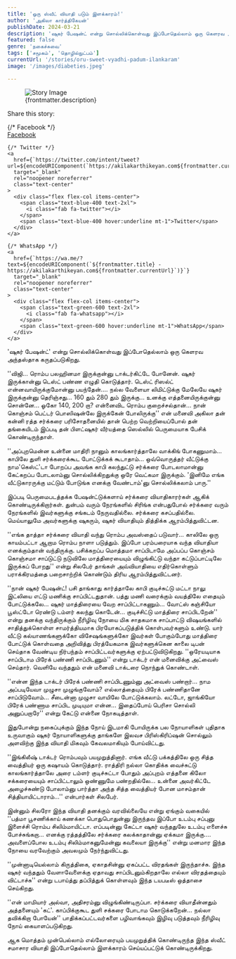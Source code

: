 ```yaml
---
title: 'ஒரு ஸ்வீட் வியாதி படும் இளக்காரம்!'
author: 'அகிலா கார்த்திகேயன்'
publishDate: 2024-03-21
description: 'ஷுகர் பேஷன்ட் என்று சொல்லிக்கொள்வது இப்போதெல்லாம் ஒரு கெளரவ அந்தஸ்தாக கருதப்படுகிறது...'
featured: false
genre: 'நகைச்சுவை'
tags: ['சமூகம்', 'தொழில்நுட்பம்']
currentUrl: '/stories/oru-sweet-vyadhi-padum-ilankaram'
image: '/images/diabeties.jpeg'

---
```

<figure>
  <img src={frontmatter.image} alt="Story Image" class="w-full rounded-lg shadow-lg" />
  <figcaption class="text-gray-600 text-sm mt-2">{frontmatter.description}</figcaption>
</figure>
<div class="mt-6">
  <p class="text-lg font-bold">Share this story:</p>
  <div class="flex space-x-6 justify-start mt-4">
    {/* Facebook */}
    <a
      href={`https://www.facebook.com/sharer/sharer.php?u=${encodeURIComponent(`https://akilakarthikeyan.com${frontmatter.currentUrl}`)}`}
      target="_blank"
      rel="noopener noreferrer"
      class="text-center"
    >
      <div class="flex flex-col items-center">
        <span class="text-blue-600 text-2xl">
          <i class="fab fa-facebook"></i>
        </span>
        <span class="text-blue-600 hover:underline mt-1">Facebook</span>
      </div>
    </a>

    {/* Twitter */}
    <a
      href={`https://twitter.com/intent/tweet?url=${encodeURIComponent(`https://akilakarthikeyan.com${frontmatter.currentUrl}`)}&text=${encodeURIComponent(frontmatter.title)}`}
      target="_blank"
      rel="noopener noreferrer"
      class="text-center"
    >
      <div class="flex flex-col items-center">
        <span class="text-blue-400 text-2xl">
          <i class="fab fa-twitter"></i>
        </span>
        <span class="text-blue-400 hover:underline mt-1">Twitter</span>
      </div>
    </a>

    {/* WhatsApp */}
    <a
      href={`https://wa.me/?text=${encodeURIComponent(`${frontmatter.title} - https://akilakarthikeyan.com${frontmatter.currentUrl}`)}`}
      target="_blank"
      rel="noopener noreferrer"
      class="text-center"
    >
      <div class="flex flex-col items-center">
        <span class="text-green-600 text-2xl">
          <i class="fab fa-whatsapp"></i>
        </span>
        <span class="text-green-600 hover:underline mt-1">WhatsApp</span>
      </div>
    </a>

   
  </div>
</div>
'ஷுகர் பேஷன்ட்' என்று சொல்லிக்கொள்வது இப்போதெல்லாம் ஒரு கெளரவ அந்தஸ்தாக கருதப்படுகிறது.

''விஜி... ரொம்ப பலஹினமா இருக்குன்னு டாக்டர்கிட்டே போனேன். ஷுகர் இருக்கான்னு டெஸ்ட் பண்ண எழுதி கொடுத்தார். டெஸ்ட் ரிஸல்ட் என்னவாயிருக்குமோன்னு பயந்தேன்.... நல்ல வேளையா லிமிட்டுக்கு மேலேயே ஷுகர் இருக்குன்னு தெரிஞ்சது... 160 தும் 280 தும் இருக்கு... உனக்கு எத்தனையிருக்குன்னு சொன்னே... ஓகோ 140, 200 றா? என்னைவிட ரொம்ப குறைச்சல்தான்... நான் கொஞ்சம் பெட்டர் பொஸிஷன்லே இருக்கேன் போலிருக்கு'' என் மனைவி அகிலா தன் கன்னி ரத்த சர்க்கரை பரிசோதனையில் தான் பெற்ற வெற்றியைப்போல் தன் தங்கையிடம் இப்படி தன் பிளட்ஷுகர் வீர்யத்தை ​ஸெல்லில் பெருமையாக பேசிக் கொண்டிருந்தாள்.

''அப்புறமென்ன உன்னை மாதிரி நானும் காலங்கார்த்தாலே வாக்கிங் போகணுமாம்... காபிலே துளி சர்க்கரைக்கூட போட்டுக்கக் கூடாதாம்... ஒவ்வொருத்தர் வீட்டுக்கு நாம'கெஸ்ட்'டா போறப்ப அவங்க காபி கலந்துட்டு சர்க்கரை போடலாமான்னு கேட்கறப்ப போடலாம்னு சொல்லிக்கிறதுக்கு ஒரே வெட்கமா இருக்கும். 'இனிமே எங்க வீட்டுகாரருக்கு மட்டும் போடுங்க எனக்கு வேண்டாம்'னு சொல்லிக்கலாம் பாரு.''

இப்படி பெருமைபடத்தக்க பேஷன்ட்டுக்களாய் சர்க்கரை வியாதிகாரர்கள் ஆகிக் கொண்டிருக்கிறார்கள். துன்பம் வரும் நேரங்களில் சிரிங்க என்பதுபோல் சர்க்கரை வரும் நேரங்களில் இவர்களுக்கு சங்கடம் நேருவதில்லை. சர்க்கரை கசப்பதில்லை. மெய்யாலுமே அவர்களுக்கு ஷுகரும், ஷுகர் வியாதியும் தித்திக்க ஆரம்பித்துவிட்டன.

''எங்க தாத்தா சர்க்கரை வியாதி வந்து ரொம்ப அவஸ்தைப் படுவார்... காலிலே ஒரு காயம்பட்டா ஆறாம ரொம்ப நாளா படுத்தும். இப்போ பரம்பரையாக வந்த வியாதியா எனக்கும்தான் வந்திருக்கு. பசிக்கறப்ப மொத்தமா சாப்பிடாமே அப்பப்ப கொஞ்சம் கொஞ்சமா சாப்டுட்டு நடுவிலே மாத்திரையையும் விழுங்கிட்டு வந்தா கட்டுப்பாட்டிலே இருக்கப் போறது'' என்று சிலபேர் தாங்கள் அவ்வியாதியை எதிர்கொள்ளும் பராக்கிரமத்தை பறைசாற்றிக் கொண்டும் திரிய ஆரம்பித்துவிட்டனர்.

''நான் ஷுகர் பேஷன்ட்! பசி தாங்காது கார்த்தாலே காபி குடிச்சுட்டு மட்டா நாலு இட்லியை எட்டு மணிக்கு சாப்பிட்டதுதான். பத்து மணி வரைக்கும் வயத்திலே எதையும் போட்டுக்கலே... ஷுகர் மாத்திரையை வேற சாப்பிட்டாகணும்... வோட்ஸ் கஞ்சியோ பூஸ்ட்டோ ரெண்டு டம்ளர் கலந்து கொடேன்... குடிச்சிட்டு மாத்திரை சாப்பிடறேன்'' என்று தனக்கு வந்திருக்கும் நீரிழிவு நோயை மிக சாதகமாக சாப்பாட்டு விஷயங்களில் சாதித்துக்கொள்ள சாமர்த்தியமாக பிரயோகப்படுத்திக் கொள்பவர்களும் உண்டு. யார் வீட்டு கல்யாணங்களுக்கோ விசேஷங்களுக்கோ இவர்கள் போகும்போது மாத்திரை போட்டுக் கொள்வதை அறிவித்து பிரத்யேகமாக இவர்களுக்கென காலை டிபன் செய்தாக வேண்டிய நிர்பந்தம் சாப்பிட்டவர்களுக்கு ஏற்பட்டுவிடுகிறது.
''ஒரேயடியாக சாப்பிடாம பிரேக் பண்ணி சாப்பிடணும்'' என்று டாக்டர் என் மனைவிக்கு அட்வைஸ் செய்தார். வெளியே வந்ததும் என் மனைவி டாக்டரை நொந்துக் கொண்டாள்.

''என்ன இந்த டாக்டர் பிரேக் பண்ணி சாப்பிடணும்னு அட்வைஸ் பண்றார்... நாம அப்படியேவா முழுசா முழுங்குவோம்? எல்லாத்தையும் பிரேக் பண்ணிதானே சாப்பிடுவோம்... சீடைன்னா முழுசா வாயிலே போட்டுக்கலாம். லட்டோ, ஜாங்கியோ பிரேக் பண்ணாம சாப்பிட முடியுமா என்ன... இதைப்போய் பெரிசா சொல்லி அனுப்பறாரே'' என்று கேட்டு என்னை நோகடித்தாள்.

இதுபோன்று நகைப்புக்கும் இந்த நோய் இடமாகி போயிருக்க பல நோயாளிகள் புதிதாக உருவாகும் ஷுகர் நோயாளிகளுக்கு தாங்களே இலவச பிரிஸ்கிரிப்ஷன் சொல்லும் அளவிற்கு இந்த வியாதி மிகவும் கேவலமாகியும் போய்விட்டது.

''இங்கிலீஷ் டாக்டர் ரொம்பவும் பயமுறுத்தினார். எங்க வீட்டு பக்கத்திலே ஒரு சித்த வைத்தியர் ஒரு கஷாயம் கொடுத்தார். ராத்திரி நல்லா கொதிக்க வைச்சுட்டு காலங்கார்த்தாலே அரை டம்ளர் குடிச்சுட்டா போதும் அப்புறம் எத்தனை கிலோ சக்கரையையும் சாப்பிட்டாலும் ஒண்ணுமே பண்றதில்லே... உன்னை அவர்கிட்டே அழைச்சுண்டு போலாம்னு பார்த்தா அந்த சித்த வைத்தியர் போன மாசம்தான் சித்தியாயிட்டாராம்...'' என்பார்கள் சிலபேர்.

இன்னும் சிலரோ இந்த வியாதி தனக்கும் வரவில்லையே என்று ஏங்கும் வகையில் ''பத்மா பூசணிக்காய் கணக்கா பொதுபொதுன்னு இருந்தவ இப்போ உடம்பு சப்புனு இளைச்சி ரொம்ப சிலிம்மாயிட்டா. எப்படின்னு கேட்டா ஷுகர் வந்ததுலே உடம்பு எளைச்சு போச்சுங்கறா... எனக்கு ரத்தத்திலே சர்க்கரை கலக்காதான்னு ஏக்கமா இருக்கு.... அவளைப்போல உடம்பு சிலிம்மாகனுமேன்னு கவலையா இருக்கு'' என்று மனமார இந்த நோயை வரவேற்கும் அவலமும் நேர்ந்துவிட்டது.

''முன்னாடியெல்லாம் கிருத்திகை, ஏகாதசின்னு ஏகப்பட்ட விரதங்கள் இருந்தாச்சு. இந்த ஷுகர் வந்ததும் வேளாவேளைக்கு ஏதாவது சாப்பிடனும்கிறதாலே எல்லா விரதத்தையும் விட்டாச்சு'' என்று டபாய்த்து தப்பித்துக் கொள்ளவும் இந்த டயபடீஸ் ஒத்தாசை செய்கிறது.

''என் மாமியார் அல்வா, அதிசரம்னு விழுங்கிண்டிருப்பா. சர்க்கரை வியாதீன்னதும் அத்தனையும் 'கட்'. காப்பிக்குகூட துளி சக்கரை போடாம கொடுக்கறேன்... நல்லா தவிக்கிறா போயேன்'' பாதிக்கப்பட்டவர்களை பழிவாங்கவும் இழிவு படுத்தவும் நீரிழிவு நோய் கையாளப்படுகிறது.

ஆக மொத்தம் முன்பெல்லாம் எல்லோரையும் பயமுறுத்திக் கொண்டிருந்த இந்த ஸ்வீட் சமாசார வியாதி இப்போதெல்லாம் இளக்காரம் செய்யப்பட்டுக் கொண்டிருக்கிறது.
